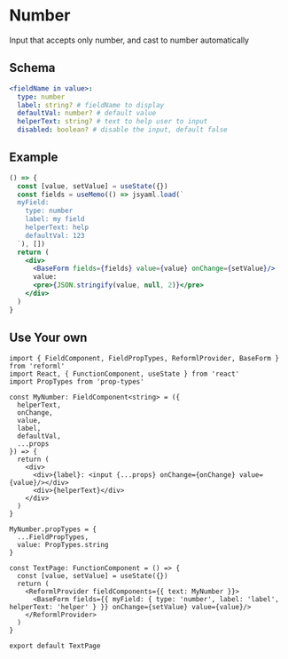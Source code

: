 
# Number

Input that accepts only number, and cast to number automatically

## Schema

```yml
<fieldName in value>:
  type: number
  label: string? # fieldName to display
  defaultVal: number? # default value
  helperText: string? # text to help user to input
  disabled: boolean? # disable the input, default false
```

## Example

```jsx live=true
() => {
  const [value, setValue] = useState({})
  const fields = useMemo(() => jsyaml.load(`
  myField:
    type: number
    label: my field
    helperText: help
    defaultVal: 123
  `), [])
  return (
    <div>
      <BaseForm fields={fields} value={value} onChange={setValue}/>
      value:
      <pre>{JSON.stringify(value, null, 2)}</pre>
    </div>
  )
}
```

## Use Your own

```tsx
import { FieldComponent, FieldPropTypes, ReformlProvider, BaseForm } from 'reforml'
import React, { FunctionComponent, useState } from 'react'
import PropTypes from 'prop-types'

const MyNumber: FieldComponent<string> = ({
  helperText,
  onChange,
  value,
  label,
  defaultVal,
  ...props
}) => {
  return (
    <div>
      <div>{label}: <input {...props} onChange={onChange} value={value}/></div>
      <div>{helperText}</div>
    </div>
  )
}

MyNumber.propTypes = {
  ...FieldPropTypes,
  value: PropTypes.string
}

const TextPage: FunctionComponent = () => {
  const [value, setValue] = useState({})
  return (
    <ReformlProvider fieldComponents={{ text: MyNumber }}>
      <BaseForm fields={{ myField: { type: 'number', label: 'label', helperText: 'helper' } }} onChange={setValue} value={value}/>
    </ReformlProvider>
  )
}

export default TextPage
```
